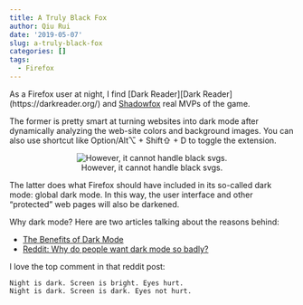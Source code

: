```yaml
---
title: A Truly Black Fox
author: Qiu Rui
date: '2019-05-07'
slug: a-truly-black-fox
categories: []
tags:
  - Firefox
---
```


As a Firefox user at night, I find [Dark Reader][Dark Reader](https://darkreader.org/) and [Shadowfox](https://overdodactyl.github.io/ShadowFox/) real MVPs of the game.

The former is pretty smart at turning websites into dark mode after dynamically analyzing the web-site colors and background images. You can also use shortcut like Option/Alt⌥ + Shift⇧ + D to toggle the extension.

<center>
![However, it cannot handle black svgs.](/image/dark-reader.png)
</center>

The latter does what Firefox should have included in its so-called dark mode: global dark mode. In this way, the user interface and other "protected" web pages will also be darkened.

Why dark mode? Here are two articles talking about the reasons behind:

- [The Benefits of Dark Mode](https://www.keepproductive.com/blog/benefits-of-dark-mode)
- [Reddit: Why do people want dark mode so badly?](https://www.reddit.com/r/apple/comments/4odg6w/why_do_people_want_dark_mode_so_badly/)

I love the top comment in that reddit post:

    Night is dark. Screen is bright. Eyes hurt.
    Night is dark. Screen is dark. Eyes not hurt.